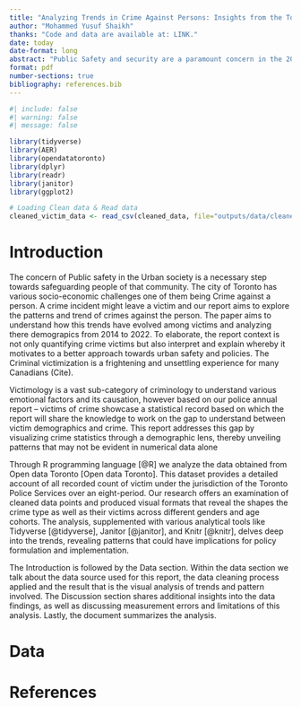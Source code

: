 ```yaml
---
title: "Analyzing Trends in Crime Against Persons: Insights from the Toronto Police Annual Statistical Report"
author: "Mohammed Yusuf Shaikh"
thanks: "Code and data are available at: LINK."
date: today
date-format: long
abstract: "Public Safety and security are a paramount concern in the 20th century, the analysis of statistics in Victimology helps to visualize and derive the conclusions of urban crime dynamics. This analytical report delves into the trends of victims of a certain crime in Toronto from the year 2014 to 2022. Through a series of data visualization approach to examine the relationship between crime incidents and demographic factors. The data reveals significant fluctuations in crime rates in correspond to the socio-economic shifts, including a notable dip in crimes reported during pandemic between 2019-2020. The visualization of the certain trends provides a compelling narrative on the dynamics of victims of crime in Toronto, advocating for all the policymakers to call for a reevaluation of current approaches to public safety and crime prevention."
format: pdf
number-sections: true
bibliography: references.bib
---
```


```r
#| include: false
#| warning: false
#| message: false

library(tidyverse)
library(AER)
library(opendatatoronto)
library(dplyr)
library(readr)
library(janitor)
library(ggplot2)

# Loading Clean data & Read data
cleaned_victim_data <- read_csv(cleaned_data, file="outputs/data/cleaned_lead_data.csv")
```


# Introduction
The concern of Public safety in the Urban society is a necessary step towards safeguarding people of that community. The city of Toronto has various socio-economic challenges one of them being Crime against a person. A crime incident might leave a victim and our report aims to explore the patterns and trend of crimes against the person. The paper aims to understand how this trends have evolved among victims and analyzing there  demograpics from 2014 to 2022. To elaborate, the report context is not only quantifying crime victims but also interpret and explain whereby it motivates to a better approach towards urban safety and policies. The Criminal victimization is a frightening and unsettling experience for many Canadians (Cite). 

Victimology is a vast sub-category of criminology to understand various emotional factors and its causation, however based on our police annual report – victims of  crime showcase a statistical record based on which the report will share the knowledge to work on the gap to understand between victim demographics and crime. This report addresses this gap by visualizing crime statistics through a demographic lens, thereby unveiling patterns that may not be evident in numerical data alone

Through R programming language [@R] we analyze the data obtained from Open data Toronto [Open data Toronto]. This dataset provides a detailed account of all recorded count of victim under the jurisdiction of the Toronto Police Services over an eight-period. Our research offers an examination of cleaned data points and produced visual formats that reveal the shapes the crime type as well as their victims across different genders and age cohorts. The analysis, supplemented with various analytical tools like Tidyverse [@tidyverse], Janitor [@janitor], and Knitr [@knitr], delves deep into the trends, revealing patterns that could have implications for policy formulation and implementation.

The Introduction is followed by the Data section. Within the data section we talk about the data source used for this report, the data cleaning process applied and the result that is the visual analysis of trends and pattern involved. The Discussion section shares additional insights into the data findings, as well as discussing measurement errors and limitations of this analysis. Lastly, the document summarizes the analysis.

# Data











# References

